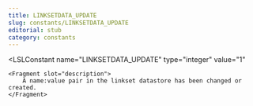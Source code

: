 ```yaml
---
title: LINKSETDATA_UPDATE
slug: constants/LINKSETDATA_UPDATE
editorial: stub
category: constants
---
```


<LSLConstant
	name="LINKSETDATA_UPDATE"
	type="integer"
	value="1"
>
	<Fragment slot="description">
		A name:value pair in the linkset datastore has been changed or created.
	</Fragment>
</LSLConstant>
